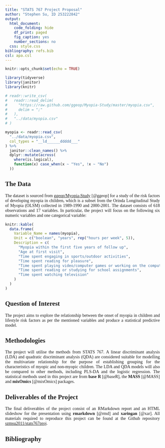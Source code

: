 ```yaml
---
title: "STATS 767 Project Proposal"
author: "Stephen Su, ID 253222842"
output:
  html_document:
    code_folding: hide
    df_print: paged
    fig_caption: yes
    number_sections: no
  css: style.css
bibliography: refs.bib
csl: apa.csl
---
```


<style type="text/css">

body {
  font-family: serif;
  text-align: justify;
}

</style>

```r
knitr::opts_chunk$set(echo = TRUE)
```
```r
library(tidyverse)
library(janitor)
library(knitr)

# readr::write_csv(
#   readr::read_delim(
#     "https://raw.github.com/ggeop/Myopia-Study/master/myopia.csv",
#     delim = ";"
#   ),
#   "../data/myopia.csv"
# )

myopia <- readr::read_csv(
  "../data/myopia.csv",
  col_types = "__ld______ddddd___"
) %>%
  janitor::clean_names() %>%
  dplyr::mutate(across(
    where(is.logical),
    function(x) case_when(x ~ "Yes", !x ~ "No")
  ))
```

## The Data
The dataset is sourced from [ggeop/Myopia-Study](https://github.com/ggeop/Myopia-Study) [@ggeop] for a study of the risk factors of developing myopia in children, which is a subset from the Orinda Longitudinal Study of Myopia (OLSM) collected in 1989-1990 and 2000-2001. The dataset consists of 618 observations and 17 variables. In particular, the project will focus on the following six numeric variables and one categorical variable:

```r
knitr::kable(
  data.frame(
    Variable_Name = names(myopia),
    Unit = c("boolean", "years", rep("hours per week", 5)),
    Description = c(
      "Myopia within the first five years of follow up",
      "Age at first visit",
      "Time spent engaging in sports/outdoor activities",
      "Time spent reading for pleasure",
      "Time spent playing video/computer games or working on the computer",
      "Time spent reading or studying for school assignments",
      "Time spent watching television"
    )
  )
)
```

## Question of Interest
The project aims to explore the relationship between the onset of myopia in children and lifestyle risk factors as per the mentioned variables and produce a statistical predictive model.

## Methodologies
The project will utilise the methods from STATS 767. A linear discriminant analysis (LDA) and quadratic discriminant analysis (QDA) are considered suitable for modelling the multivariate relationship for the purpose of establishing grouping for the characteristics of myopic and non-myopic children. The LDA and QDA models will also be compared to other methods, including PLS-DA and the logistic regression. The statistical methods used in this project are from **base R** [@baseR], the **MASS** [@MASS] and **mixOmics** [@mixOmics] packages.

## Deliverables of the Project
The final deliverables of the project consist of an RMarkdown report and an HTML slideshow for the presentation using **rmarkdown** [@rmd] and **xaringan** [@xar]. All materials required to reproduce this project can be found at the Github repository [szmsu2011/stats767proj](https://github.com/szmsu2011/stats767proj).


\newpage

## Bibliography
